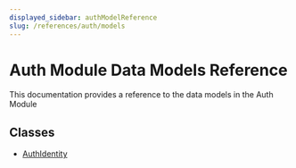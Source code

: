 ```yaml
---
displayed_sidebar: authModelReference
slug: /references/auth/models
---
```



# Auth Module Data Models Reference

This documentation provides a reference to the data models in the Auth Module

## Classes

- [AuthIdentity](../../auth_models/classes/auth_models.AuthIdentity/page.mdx)
